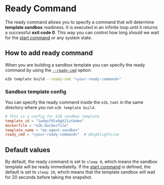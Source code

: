 # Ready Command
The ready command allows you to specify a command that will determine **template sandbox** readiness.
It is executed in an infinite loop until it returns a successful **exit code&nbsp;0**.
This way you can control how long should we wait for the [start command](/docs/sandbox-template/start-cmd) or any system state.


## How to add ready command

When you are building a sandbox template you can specify the ready command by using the [`--ready-cmd`](/docs/sdk-reference/cli/v1.5.0/template#e2b-template-build) option:

```bash
e2b template build --ready-cmd "<your-ready-command>"
```

### Sandbox template config
You can specify the ready command inside the `e2b.toml` in the same directory where you run `e2b template build`.
<CodeGroup isFileName title="e2b.toml" isRunnable={false}>
  ```toml
  # This is a config for E2B sandbox template
  template_id = "1wdqsf9le9gk21ztb4mo"
  dockerfile = "e2b.Dockerfile"
  template_name = "my-agent-sandbox"
  ready_cmd = "<your-ready-command>"  # $HighlightLine
  ```
</CodeGroup>

## Default values
By default, the ready command is set to `sleep 0`, which means the sandbox template will be ready immediatelly.
If the [start command](/docs/sandbox-template/start-cmd) is defined, the default is set to `sleep 20`, which means that the template sandbox will wait for 20 seconds before taking the snapshot.